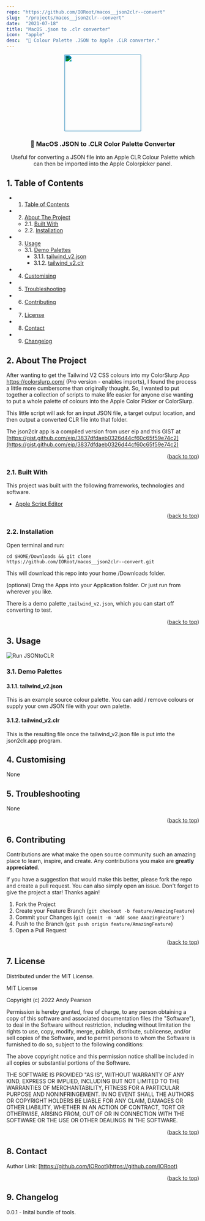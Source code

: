 ```yaml
---
repo: "https://github.com/IORoot/macos__json2clr--convert"
slug:  "/projects/macos__json2clr--convert"
date:  "2021-07-18"
title: "MacOS .json to .clr converter"
icon:  "apple"
desc:  "🌈 Colour Palette .JSON to Apple .CLR converter."
---
```


<div id="top"></div>

<div align="center">

<div style="filter: invert(87%) sepia(19%) saturate(4612%) hue-rotate(172deg) brightness(103%) contrast(98%);">
<img src="https://cdn.jsdelivr.net/npm/@mdi/svg@6.7.96/svg/palette-swatch.svg" style="width:200px;"/>
</div>

<h3 align="center">🌈 MacOS .JSON to .CLR Color Palette Converter </h3>

<p align="center">
Useful for converting a JSON file into an Apple CLR Colour Palette which can then be imported into the Apple Colorpicker panel.
</p>    
</div>

##  1. <a name='TableofContents'></a>Table of Contents


* 1. [Table of Contents](#TableofContents)
* 2. [About The Project](#AboutTheProject)
	* 2.1. [Built With](#BuiltWith)
	* 2.2. [Installation](#Installation)
* 3. [Usage](#Usage)
	* 3.1. [Demo Palettes](#DemoPalettes)
		* 3.1.1. [tailwind_v2.json](#tailwind_v2.json)
		* 3.1.2. [tailwind_v2.clr](#tailwind_v2.clr)
* 4. [ Customising](#Customising)
* 5. [Troubleshooting](#Troubleshooting)
* 6. [Contributing](#Contributing)
* 7. [License](#License)
* 8. [Contact](#Contact)
* 9. [Changelog](#Changelog)


##  2. <a name='AboutTheProject'></a>About The Project


After wanting to get the Tailwind V2 CSS colours into my ColorSlurp App https://colorslurp.com/ (Pro version - enables imports), I found the process a little more cumbersome than originally thought. So, I wanted to put together a collection of scripts to make life easier for anyone else wanting to put a whole palette of colours into the Apple Color Picker or ColorSlurp.

This little script will ask for an input JSON file, a target output location, and then output a converted CLR file into that folder.

The json2clr app is a compiled version from user eip and this GIST at [https://gist.github.com/eip/3837dfdaeb0326d44cf60c65f59e74c2](https://gist.github.com/eip/3837dfdaeb0326d44cf60c65f59e74c2)

<p align="right">(<a href="#top">back to top</a>)</p>


###  2.1. <a name='BuiltWith'></a>Built With

This project was built with the following frameworks, technologies and software.

- [Apple Script Editor](https://support.apple.com/en-gb/guide/script-editor/welcome/mac)

<p align="right">(<a href="#top">back to top</a>)</p>


###  2.2. <a name='Installation'></a>Installation

Open terminal and run:
```
cd $HOME/Downloads && git clone https://github.com/IORoot/macos__json2clr--convert.git
```
This will download this repo into your home /Downloads folder.

(optional) Drag the Apps into your Application folder. Or just run from wherever you like.

There is a demo palette ,`tailwind_v2.json`, which you can start off converting to test.


<p align="right">(<a href="#top">back to top</a>)</p>


##  3. <a name='Usage'></a>Usage

![Run JSONtoCLR](https://github.com/IORoot/macos__json2clr--convert/blob/4fc6d7e68141892e6c25a74370ba588231df0385/docs/video_jsontoclr.gif?raw=true)

###  3.1. <a name='DemoPalettes'></a>Demo Palettes

####  3.1.1. <a name='tailwind_v2.json'></a>tailwind_v2.json

This is an example source colour palette. You can add / remove colours or supply your own JSON file with your own palette.

####  3.1.2. <a name='tailwind_v2.clr'></a>tailwind_v2.clr

This is the resulting file once the tailwind_v2.json file is put into the json2clr.app program. 


##  4. <a name='Customising'></a> Customising

None

##  5. <a name='Troubleshooting'></a>Troubleshooting

None

<p align="right">(<a href="#top">back to top</a>)</p>


##  6. <a name='Contributing'></a>Contributing

Contributions are what make the open source community such an amazing place to learn, inspire, and create. Any contributions you make are **greatly appreciated**.

If you have a suggestion that would make this better, please fork the repo and create a pull request. You can also simply open an issue.
Don't forget to give the project a star! Thanks again!

1. Fork the Project
2. Create your Feature Branch (`git checkout -b feature/AmazingFeature`)
3. Commit your Changes (`git commit -m 'Add some AmazingFeature'`)
4. Push to the Branch (`git push origin feature/AmazingFeature`)
5. Open a Pull Request

<p align="right">(<a href="#top">back to top</a>)</p>



##  7. <a name='License'></a>License

Distributed under the MIT License.

MIT License

Copyright (c) 2022 Andy Pearson

Permission is hereby granted, free of charge, to any person obtaining a copy
of this software and associated documentation files (the "Software"), to deal
in the Software without restriction, including without limitation the rights
to use, copy, modify, merge, publish, distribute, sublicense, and/or sell
copies of the Software, and to permit persons to whom the Software is
furnished to do so, subject to the following conditions:

The above copyright notice and this permission notice shall be included in all
copies or substantial portions of the Software.

THE SOFTWARE IS PROVIDED "AS IS", WITHOUT WARRANTY OF ANY KIND, EXPRESS OR
IMPLIED, INCLUDING BUT NOT LIMITED TO THE WARRANTIES OF MERCHANTABILITY,
FITNESS FOR A PARTICULAR PURPOSE AND NONINFRINGEMENT. IN NO EVENT SHALL THE
AUTHORS OR COPYRIGHT HOLDERS BE LIABLE FOR ANY CLAIM, DAMAGES OR OTHER
LIABILITY, WHETHER IN AN ACTION OF CONTRACT, TORT OR OTHERWISE, ARISING FROM,
OUT OF OR IN CONNECTION WITH THE SOFTWARE OR THE USE OR OTHER DEALINGS IN THE
SOFTWARE.

<p align="right">(<a href="#top">back to top</a>)</p>



##  8. <a name='Contact'></a>Contact

Author Link: [https://github.com/IORoot](https://github.com/IORoot)

<p align="right">(<a href="#top">back to top</a>)</p>

##  9. <a name='Changelog'></a>Changelog

0.0.1 - Inital bundle of tools.


